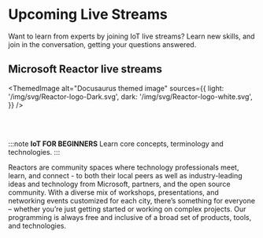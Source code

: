 # Upcoming Live Streams

Want to learn from experts by joining IoT live streams? Learn new skills, and join in the conversation, getting your questions answered.

## Microsoft Reactor live streams


<ThemedImage
  alt="Docusaurus themed image"
  sources={{
    light: '/img/svg/Reactor-logo-Dark.svg',
    dark: '/img/svg/Reactor-logo-white.svg',
  }}
/>

<br/>
<br/>

:::note **IoT FOR BEGINNERS**
Learn core concepts, terminology and technologies. 
:::

Reactors are community spaces where technology professionals meet, learn, and connect - to both their local peers as well as industry-leading ideas and technology from Microsoft, partners, and the open source community. With a diverse mix of workshops, presentations, and networking events customized for each city, there’s something for everyone – whether you’re just getting started or working on complex projects. Our programming is always free and inclusive of a broad set of products, tools, and technologies.

